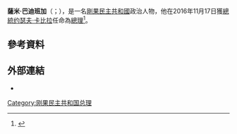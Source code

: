 {{多個問題|
{{Expand|time=2016-11-17T21:16:34+00:00}}
{{请求翻译|time=2016-11-17T21:16:34+00:00}}
}}
{{Infobox Officeholder
|name	          = 薩米·巴迪班加
|image            = 
|native_name      = Samy Badibanga
|native_name_lang = fr
|office         = [[刚果民主共和国总理|刚果民主共和国总理]]
|president      = [[約瑟夫·卡比拉|約瑟夫·卡比拉]]
|term_start     = 2016年11月17日
|term_end       = 2017年5月18日
|predecessor    = {{le|奧古斯丁·馬塔塔·蓬約·馬蓬|Augustin Matata Ponyo}}
|successor      = [[布魯諾·奇巴拉|布魯諾·奇巴拉]]
|birth_date     = 1962年9月
|birth_place    = {{le|剛果共和國 (利奧波維爾)|Republic of the Congo (Léopoldville)|剛果共和國}}[[金夏沙|金夏沙]]
|death_date     = 
|death_place    = 
|spouse         = 
|religion       =
|children       = 
|profession     = 
|alma_mater     = 
|party          = {{le|民主社會進步聯盟 (剛果民主共和國)|Union for Democracy and Social Progress (Democratic Republic of the Congo)|民主社會進步聯盟}}
|website        = 
}}

'''薩米·巴迪班加'''（{{lang-fr|Samy Badibanga}}；{{bd|1962年|9月|}}），是一名[[剛果民主共和國|剛果民主共和國]]政治人物，他在2016年11月17日獲[[剛果民主共和國國家元首列表|總統]][[约瑟夫·卡比拉|约瑟夫·卡比拉]]任命為[[刚果民主共和国总理|總理]]<ref>{{Cite web |url=http://www.africanews.com/2016/11/17/opposition-leader-samy-badibanga-named-prime-minister-of-dr-congo/ |title=Opposition leader Badibanga named prime minister of DR Congo |access-date=2016-11-17 |archive-date=2017-01-13 |archive-url=https://web.archive.org/web/20170113082757/http://www.africanews.com/2016/11/17/opposition-leader-samy-badibanga-named-prime-minister-of-dr-congo/ |dead-url=no }}</ref>。

==參考資料==
{{reflist}}

==外部連結==
*{{twitter|samybadibanga}}

{{s-start}}
{{s-off}}
{{s-bef|before={{le|奧古斯丁·馬塔塔·蓬約·馬蓬|Augustin Matata Ponyo}}}}
{{s-ttl|title=[[刚果民主共和国总理|刚果民主共和国总理]]|years=2016年－2017年}}
{{s-aft|after=[[布魯諾·奇巴拉|布魯諾·奇巴拉]]}}
{{s-end}}

{{Authority control}}
{{DEFAULTSORT:Badibanga, Samy}}

[[Category:刚果民主共和国总理|Category:刚果民主共和国总理]]